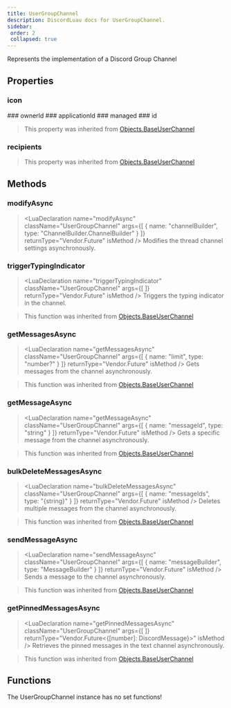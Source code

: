 ```yaml
---
title: UserGroupChannel
description: DiscordLuau docs for UserGroupChannel.
sidebar:
 order: 2
 collapsed: true
---
```

[//]: # (This file was automatically compiled through the Generator luau code under this repository)
[//]: # (if you want to edit the documentation of discord-luau, please write changes)
[//]: # (to the discord-luau repository itself, we extract the comments from discord-luau and translate)
[//]: # (them into markdown files that Nextra can interpret!)

[//]: # (----- DOCUMENT IMPORTS ----- )


[//]: # (----- DOCUMENT DESCRIPTION ----- )

Represents the implementation of a Discord Group Channel

[//]: # (----- DOCUMENT PROPERTIES ----- )

## Properties

### icon

<LuaProperty name="UserGroupChannel.icon" type="string" />
### ownerId

<LuaProperty name="UserGroupChannel.ownerId" type="string" />
### applicationId

<LuaProperty name="UserGroupChannel.applicationId" type="string" />
### managed

<LuaProperty name="UserGroupChannel.managed" type="boolean" />
### id

<LuaProperty name="UserGroupChannel.id" type="string" />

> This property was inherited from [Objects.BaseUserChannel](Objects.BaseUserChannel)
### recipients

<LuaProperty name="UserGroupChannel.recipients" type="{ Objects.DiscordUser }" />

> This property was inherited from [Objects.BaseUserChannel](Objects.BaseUserChannel)

[//]: # (----- DOCUMENT METHODS ----- )

## Methods

### modifyAsync

> <LuaDeclaration name="modifyAsync" className="UserGroupChannel" args={[ { name: "channelBuilder", type: "ChannelBuilder.ChannelBuilder" } ]} returnType="Vendor.Future<unknown>" isMethod />
Modifies the thread channel settings asynchronously.
### triggerTypingIndicator

> <LuaDeclaration name="triggerTypingIndicator" className="UserGroupChannel" args={[  ]} returnType="Vendor.Future" isMethod />
Triggers the typing indicator in the channel.

> This function was inherited from [Objects.BaseUserChannel](Objects.BaseUserChannel)
### getMessagesAsync

> <LuaDeclaration name="getMessagesAsync" className="UserGroupChannel" args={[ { name: "limit", type: "number?" } ]} returnType="Vendor.Future" isMethod />
Gets messages from the channel asynchronously.

> This function was inherited from [Objects.BaseUserChannel](Objects.BaseUserChannel)
### getMessageAsync

> <LuaDeclaration name="getMessageAsync" className="UserGroupChannel" args={[ { name: "messageId", type: "string" } ]} returnType="Vendor.Future" isMethod />
Gets a specific message from the channel asynchronously.

> This function was inherited from [Objects.BaseUserChannel](Objects.BaseUserChannel)
### bulkDeleteMessagesAsync

> <LuaDeclaration name="bulkDeleteMessagesAsync" className="UserGroupChannel" args={[ { name: "messageIds", type: "{string}" } ]} returnType="Vendor.Future" isMethod />
Deletes multiple messages from the channel asynchronously.

> This function was inherited from [Objects.BaseUserChannel](Objects.BaseUserChannel)
### sendMessageAsync

> <LuaDeclaration name="sendMessageAsync" className="UserGroupChannel" args={[ { name: "messageBuilder", type: "MessageBuilder" } ]} returnType="Vendor.Future" isMethod />
Sends a message to the channel asynchronously.

> This function was inherited from [Objects.BaseUserChannel](Objects.BaseUserChannel)
### getPinnedMessagesAsync

> <LuaDeclaration name="getPinnedMessagesAsync" className="UserGroupChannel" args={[  ]} returnType="Vendor.Future<{[number]: DiscordMessage}>" isMethod />
Retrieves the pinned messages in the text channel asynchronously.

> This function was inherited from [Objects.BaseUserChannel](Objects.BaseUserChannel)

[//]: # (----- DOCUMENT FUNCTIONS ----- )

## Functions

The UserGroupChannel instance has no set functions!


